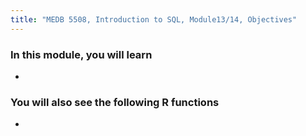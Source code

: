 ```yaml
---
title: "MEDB 5508, Introduction to SQL, Module13/14, Objectives"
---
```


### In this module, you will learn

+ 

### You will also see the following R functions

+ 